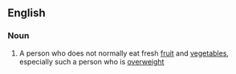 ==English==

===Noun===
{{en-noun|sg=[[salad]] [[dodger]]}}

#{{informal}} A person who does not normally eat fresh [[fruit]] and [[vegetable]]s, especially such a person who is [[overweight]]